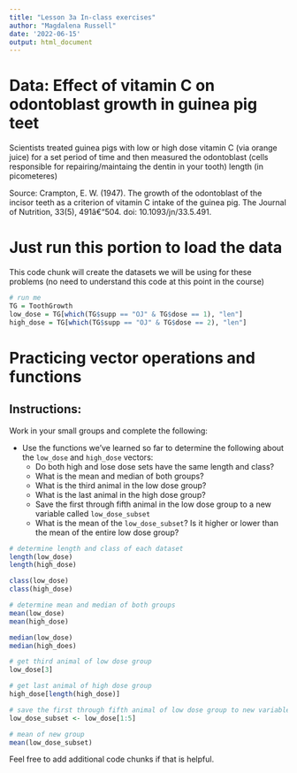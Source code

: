 ```yaml
---
title: "Lesson 3a In-class exercises"
author: "Magdalena Russell"
date: '2022-06-15'
output: html_document
---
```


# Data: Effect of vitamin C on odontoblast growth in guinea pig teet

Scientists treated guinea pigs with low or high dose vitamin C (via orange juice) for a set period of time and then measured the odontoblast (cells responsible for repairing/maintaing the dentin in your tooth) length (in picometeres)

Source: Crampton, E. W. (1947). The growth of the odontoblast of the incisor teeth as a criterion of vitamin C intake of the guinea pig. The Journal of Nutrition, 33(5), 491â€“504. doi: 10.1093/jn/33.5.491.

# Just run this portion to load the data
This code chunk will create the datasets we will be using for these problems (no need to understand this code at this point in the course)

```r
# run me
TG = ToothGrowth
low_dose = TG[which(TG$supp == "OJ" & TG$dose == 1), "len"]
high_dose = TG[which(TG$supp == "OJ" & TG$dose == 2), "len"]

```


# Practicing vector operations and functions

## Instructions:
Work in your small groups and complete the following:

* Use the functions we've learned so far to determine the following about the `low_dose` and `high_dose` vectors:
    * Do both high and lose dose sets have the same length and class?
    * What is the mean and median of both groups?
    * What is the third animal in the low dose group?
    * What is the last animal in the high dose group?
    * Save the first through fifth animal in the low dose group to a new variable called `low_dose_subset`
    * What is the mean of the `low_dose_subset`? Is it higher or lower than the mean of the entire low dose group?

```r
# determine length and class of each dataset
length(low_dose)
length(high_dose)

class(low_dose)
class(high_dose)

# determine mean and median of both groups
mean(low_dose)
mean(high_dose)

median(low_dose)
median(high_does)

# get third animal of low dose group
low_dose[3]

# get last animal of high dose group
high_dose[length(high_dose)]

# save the first through fifth animal of low dose group to new variable
low_dose_subset <- low_dose[1:5]

# mean of new group
mean(low_dose_subset)
```

Feel free to add additional code chunks if that is helpful.
